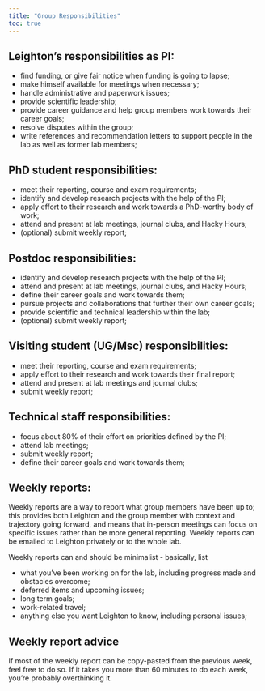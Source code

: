 ```yaml
---
title: "Group Responsibilities"
toc: true
---
```


## Leighton's responsibilities as PI:

- find funding, or give fair notice when funding is going to lapse;
- make himself available for meetings when necessary;
- handle administrative and paperwork issues;
- provide scientific leadership;
- provide career guidance and help group members work towards their career goals;
- resolve disputes within the group;
- write references and recommendation letters to support people in the lab as well as former lab members;

## PhD student responsibilities:

- meet their reporting, course and exam requirements;
- identify and develop research projects with the help of the PI;
- apply effort to their research and work towards a PhD-worthy body of work;
- attend and present at lab meetings, journal clubs, and Hacky Hours;
- (optional) submit weekly report;

## Postdoc responsibilities:

- identify and develop research projects with the help of the PI;
- attend and present at lab meetings, journal clubs, and Hacky Hours;
- define their career goals and work towards them;
- pursue projects and collaborations that further their own career goals;
- provide scientific and technical leadership within the lab;
- (optional) submit weekly report;

## Visiting student (UG/Msc) responsibilities: {#sec-student-responsibilities}

- meet their reporting, course and exam requirements;
- apply effort to their research and work towards their final report;
- attend and present at lab meetings and journal clubs;
- submit weekly report;

## Technical staff responsibilities:

- focus about 80% of their effort on priorities defined by the PI;
- attend lab meetings;
- submit weekly report;
- define their career goals and work towards them;

## Weekly reports: {#sec-weekly-reports}

Weekly reports are a way to report what group members have been up to; this provides both Leighton and the group member with context and trajectory going forward, and means that in-person meetings can focus on specific issues rather than be more general reporting. Weekly reports can be emailed to Leighton privately or to the whole lab.

Weekly reports can and should be minimalist - basically, list

- what you’ve been working on for the lab, including progress made and obstacles overcome;
- deferred items and upcoming issues;
- long term goals;
- work-related travel;
- anything else you want Leighton to know, including personal issues;

::: {.callout-tip}
## Weekly report advice

If most of the weekly report can be copy-pasted from the previous week, feel free to do so. If it takes you more than 60 minutes to do each week, you’re probably overthinking it.
:::
